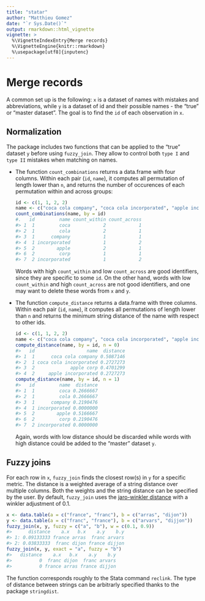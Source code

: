 ```yaml
---
title: "statar"
author: "Matthieu Gomez"
date: "`r Sys.Date()`"
output: rmarkdown::html_vignette
vignette: >
  %\VignetteIndexEntry{Merge records}
  %\VignetteEngine{knitr::rmarkdown}
  %\usepackage[utf8]{inputenc}
---
```



# Merge records
A common set up is the following: `x` is a dataset of names with mistakes and abbreviations, while `y` is a dataset of id and their possible names -  the "true" or "master dataset". The goal is to find the `id` of each observation in `x`.

## Normalization
The package includes two functions that can be applied to the "true" dataset `y` before using `fuzzy_join`. They allow to control both `type I` and `type II` mistakes when matching on names.

- The function `count_combinations`  returns a data.frame with four columns. Within each pair (`id`, `name`), it computes all permutation of length lower than `n`, and returns the number of occurences of each permutation within and across groups: 

  ```R
  id <- c(1, 1, 2, 2)
  name <- c("coca cola company", "coca cola incorporated", "apple incorporated", "apple corp")
  count_combinations(name, by = id)
  #.   id         name count_within count_across
  #> 1  1         coca            2            1
  #> 2  1         cola            2            1
  #> 3  1      company            1            1
  #> 4  1 incorporated            1            2
  #> 5  2        apple            2            1
  #> 6  2         corp            1            1
  #> 7  2 incorporated            1            2
  ```
 Words with high `count_within` and low `count_across` are good identifiers, since they are specific to some `id`. On the other hand, words with low `count_within` and high `count_across` are not good identifiers, and one may want to delete these words from `x` and `y`.





-  The function `compute_distance` returns a data.frame with three columns. Within each pair (`id`, `name`), it computes all permutations of length lower than `n` and returns the minimum string distance of the name with respect to other ids.

    ```R
    id <- c(1, 1, 2, 2)
    name <- c("coca cola company", "coca cola incorporated", "apple incorporated", "apple corp")
    compute_distance(name, by = id, n = 0)
    #>   id                   name  distance
    #> 1  1      coca cola company 0.5087146
    #> 2  1 coca cola incorporated 0.2727273
    #> 3  2             apple corp 0.4701299
    #> 4  2     apple incorporated 0.2727273
    compute_distance(name, by = id, n = 1)
    #>   id         name  distance
    #> 1  1         coca 0.2666667
    #> 2  1         cola 0.2666667
    #> 3  1      company 0.2190476
    #> 4  1 incorporated 0.0000000
    #> 5  2        apple 0.5166667
    #> 6  2         corp 0.2190476
    #> 7  2 incorporated 0.0000000
    ```

    Again, words with low distance should be discarded while words with high distance could be added to the "master" dataset `y`.


## Fuzzy joins

 For each row in `x`, `fuzzy_join` finds the closest row(s) in `y` for a specific metric. The distance is a weighted average of a string distance over multiple columns. Both the weights and the string distance can be specified by the user. By default, `fuzzy_join` uses the [jaro-winkler distance](https://www.census.gov/srd/papers/pdf/rr93-8.pdf) with a winkler adjustment of 0.1.


```R
x <- data.table(a = c("france", "franc"), b = c("arras", "dijon"))
y <- data.table(a = c("franc", "france"), b = c("arvars", "dijjon"))
fuzzy_join(x, y, fuzzy = c("a", "b"), w = c(0.1, 0.9))
#>      distance    a.x   b.x    a.y    b.y
#> 1: 0.09133333 france arras  franc arvars
#> 2: 0.03833333  franc dijon france dijjon
fuzzy_join(x, y, exact = "a", fuzzy = "b")
#>   distance    a.x   b.x    a.y    b.y
#>          0  franc dijon  franc arvars
#>          0 france arras france dijjon
``` 

The function corresponds roughly to the Stata command `reclink`. The type of distance between strings can be arbitrarly specified thanks to the package `stringdist`.



